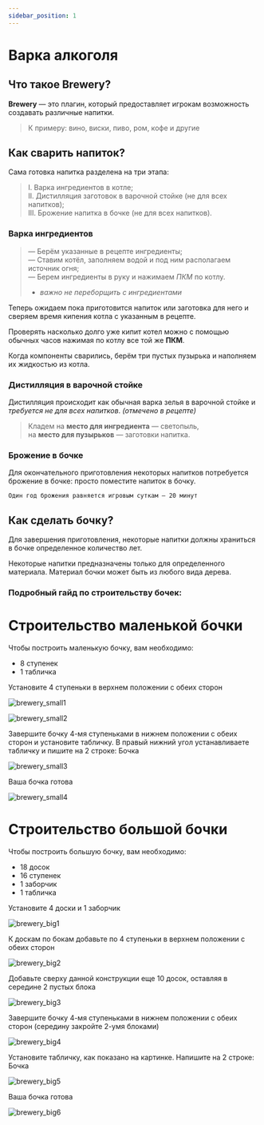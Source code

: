 ```yaml
---
sidebar_position: 1
---
```


# Варка алкоголя

## **Что такое Brewery?**

**Brewery** — это плагин, который предоставляет игрокам возможность создавать различные напитки.
>К примеру: вино, виски, пиво, ром, кофе и другие

## **Как сварить напиток?**

Сама готовка напитка разделена на три этапа:

> I. Варка ингредиентов в котле;  
II. Дистилляция заготовок в варочной стойке (не для всех напитков); <br/>
III. Брожение напитка в бочке (не для всех напитков).

### **Варка ингредиентов**

> — Берём указанные в рецепте ингредиенты;    
— Ставим котёл, заполняем водой и под ним располагаем источник огня;   
— Берем ингредиенты в руку и нажимаем *ПКМ* по котлу.   
> - *важно не переборщить с ингредиентами*

Теперь ожидаем пока приготовится напиток или заготовка для него и сверяем время кипения котла с указанным в рецепте.

Проверять насколько долго уже кипит котел можно с помощью обычных часов нажимая по котлу все той же **ПКМ**.

Когда компоненты сварились, берём три пустых пузырька
и наполняем их жидкостью из котла.

### **Дистилляция в варочной стойке**

Дистилляция происходит как обычная варка зелья в варочной стойке и *требуется не для всех напитков*. *(отмечено в рецепте)*

> Кладем на **место для ингредиента** — светопыль,   
на **место для пузырьков** — заготовки напитка.

### **Брожение в бочке**

Для окончательного приготовления некоторых напитков потребуется брожение в бочке: просто поместите напиток в бочку.

    Один год брожения равняется игровым суткам — 20 минут

## **Как сделать бочку?**

Для завершения приготовления, некоторые напитки должны храниться в бочке определенное количество лет.

Некоторые напитки предназначены только для определенного материала. Материал бочки может быть из любого вида дерева.

### **Подробный гайд по строительству бочек:**

# Строительство маленькой бочки

Чтобы построить маленькую бочку, вам необходимо:

- 8 ступенек
- 1 табличка

Установите 4 ступеньки в верхнем положении с обеих сторон

![brewery_small1](/features/brewery_small1.png)

![brewery_small2](/features/brewery_small2.png)

Завершите бочку 4-мя ступеньками в нижнем положении с обеих сторон и установите табличку. В правый нижний угол устанавливаете табличку и пишите на 2 строке: Бочка

![brewery_small3](/features/brewery_small3.png)

Ваша бочка готова

![brewery_small4](/features/brewery_small4.png)

# Строительство большой бочки

Чтобы построить большую бочку, вам необходимо:

- 18 досок
- 16 ступенек
- 1 заборчик
- 1 табличка

Установите 4 доски и 1 заборчик

![brewery_big1](/features/brewery_big1.png)

К доскам по бокам добавьте по 4 ступеньки в верхнем положении с обеих сторон

![brewery_big2](/features/brewery_big2.png)

Добавьте сверху данной конструкции еще 10 досок, оставляя в середине 2 пустых блока

![brewery_big3](/features/brewery_big3.png)

Завершите бочку 4-мя ступеньками в нижнем положении с обеих сторон (середину закройте 2-умя блоками)

![brewery_big4](/features/brewery_big4.png)

Установите табличку, как показано на картинке.
Напишите на 2 строке: Бочка

![brewery_big5](/features/brewery_big5.png)

Ваша бочка готова

![brewery_big6](/features/brewery_big6.png)